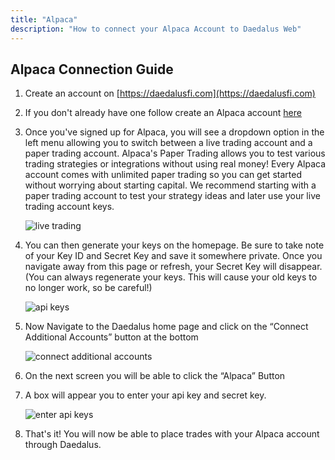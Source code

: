 ```yaml
---
title: "Alpaca"
description: "How to connect your Alpaca Account to Daedalus Web"
---
```


## Alpaca Connection Guide

1. Create an account on [https://daedalusfi.com](https://daedalusfi.com)

2. If you don't already have one follow create an Alpaca account
   [here](https://app.alpaca.markets/signup)

3. Once you've signed up for Alpaca, you will see a dropdown option in the left
   menu allowing you to switch between a live trading account and a paper
   trading account. Alpaca's Paper Trading allows you to test various trading
   strategies or integrations without using real money! Every Alpaca account
   comes with unlimited paper trading so you can get started without worrying
   about starting capital. We recommend starting with a paper trading account to
   test your strategy ideas and later use your live trading account keys.

   ![live trading](/images/live-trading.jpg)

4. You can then generate your keys on the homepage. Be sure to take note of your
   Key ID and Secret Key and save it somewhere private. Once you navigate away
   from this page or refresh, your Secret Key will disappear. (You can always
   regenerate your keys. This will cause your old keys to no longer work, so be
   careful!)

   ![api keys](/images/api-keys.jpg)

5. Now Navigate to the Daedalus home page and click on the “Connect Additional
   Accounts” button at the bottom

   ![connect additional accounts](images/connect-accounts.jpg)

6. On the next screen you will be able to click the “Alpaca” Button

7. A box will appear you to enter your api key and secret key.

   ![enter api keys](/images/enter-key.jpg)

8. That's it! You will now be able to place trades with your Alpaca account
   through Daedalus.
